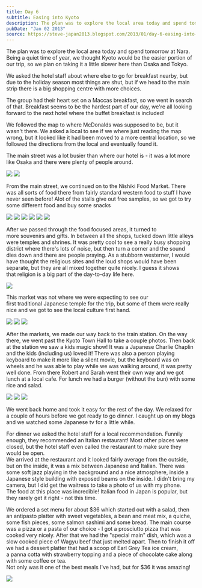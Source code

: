 ```yaml
---
title: Day 6
subtitle: Easing into Kyoto
description: The plan was to explore the local area today and spend tomorrow at Nara.  Being a quiet time of year, we thought Kyoto would be the easier ...
pubDate: "Jan 02 2013"
source: https://steve-japan2013.blogspot.com/2013/01/day-6-easing-into-kyoto.html
---
```



The plan was to explore the local area today and spend tomorrow at Nara.  
Being a quiet time of year, we thought Kyoto would be the easier portion of our trip, so we plan on taking it a little slower here than Osaka and Tokyo.

We asked the hotel staff about where else to go for breakfast nearby, but due to the holiday season most things are shut, but if we head to the main strip there is a big shopping centre with more choices.

The group had their heart set on a Maccas breakfast, so we went in search of that. Breakfast seems to be the hardest part of our day, we're all looking forward to the next hotel where the buffet breakfast is included!

We followed the map to where McDonalds was supposed to be, but it wasn't there. We asked a local to see if we where just reading the map wrong, but it looked like it had been moved to a more central location, so we followed the directions from the local and eventually found it.

The main street was a lot busier than where our hotel is - it was a lot more like Osaka and there were plenty of people around.

<Grid>
  <Img src="2012-japan/qqrw6hbu3jbawowwjstn.jpg" />
  <Img src="2012-japan/vxlaji0coebs9bk7zln5.jpg" />
</Grid>

From the main street, we continued on to the Nishiki Food Market. There was all sorts of food there from fairly standard western food to stuff I have never seen before! Alot of the stalls give out free samples, so we got to try some different food and buy some snacks

<Grid>
  <Img src="2012-japan/npjsfa1owfeterdwdfp2.jpg" />
  <Img src="2012-japan/gcppracfrvqao8ftgnit.jpg" />
  <Img src="2012-japan/qakqjybln9j1jjwkge9s.jpg" />
  <Img src="2012-japan/t842qrjdz0mnrgjw02kf.jpg" />
  <Img src="2012-japan/j3acjxssoc1fo7wrwf17.jpg" />
  <Img src="2012-japan/z43wfbs4aan9ebgbmz0e.jpg" />
</Grid>

After we passed through the food focused areas, it turned to more souvenirs and gifts. In between all the shops, tucked down little alleys were temples and shrines. It was pretty cool to see a really busy shopping district where there's lots of noise, but then turn a corner and the sound dies down and there are people praying. As a stubborn westerner, I would have thought the religious sites and the loud shops would have been separate, but they are all mixed together quite nicely. I guess it shows that religion is a big part of the day-to-day life here.

<Img originalAspectRatio src="2012-japan/lqhamprsimtdoi7y2otp.jpg" />

This market was not where we were expecting to see our first traditional Japanese temple for the trip, but some of them were really nice and we got to see the local culture first hand.

<Grid>
  <Img src="2012-japan/arlt8szvtsf6fnhsjnuo.jpg" />
  <Img src="2012-japan/u2fjhj3a3a0v2oatxrlv.jpg" />
  <Img src="2012-japan/xy28x3oeag604cnaljdg.jpg" />
</Grid>

After the markets, we made our way back to the train station. On the way there, we went past the Kyoto Town Hall to take a couple photos. Then back at the station we saw a kids magic show! It was a Japanese Charlie Chaplin and the kids (including us) loved it! There was also a person playing keyboard to make it more like a silent movie, but the keyboard was on wheels and he was able to play while we was walking around, it was pretty well done. From there Robert and Sarah went their own way and we got lunch at a local cafe. For lunch we had a burger (without the bun) with some rice and salad.

<Grid>
  <Img src="2012-japan/jrux4p73y9jvk0cnzfpu.jpg" />
  <Img src="2012-japan/nr2dtgkwom1mhassb6uy.jpg" />
  <Img src="2012-japan/no0acrpdbmlbv0ia3lmw.jpg" />
</Grid>

We went back home and took it easy for the rest of the day. We relaxed for a couple of hours before we got ready to go dinner. I caught up on my blogs and we watched some Japanese tv for a little while.

For dinner we asked the hotel staff for a local recommendation. Funnily enough, they recommended an Italian restaurant! Most other places were closed, but the hotel staff even called the restaurant to make sure they would be open.  
We arrived at the restaurant and it looked fairly average from the outside, but on the inside, it was a mix between Japanese and Italian. There was some soft jazz playing in the background and a nice atmosphere, inside a Japanese style building with exposed beams on the inside. I didn't bring my camera, but I did get the waitress to take a photo of us with my phone.  
The food at this place was incredible! Italian food in Japan is popular, but they rarely get it right - not this time.

We ordered a set menu for about $36 which started out with a salad, then an antipasto platter with sweet vegetables, a bean and meat mix, a quiche, some fish pieces, some salmon sashimi and some bread. The main course was a pizza or a pasta of our choice - I got a prosciutto pizza that was cooked very nicely. After that we had the "special main" dish, which was a slow cooked piece of Wagyu beef that just melted apart. Then to finish it off we had a dessert platter that had a scoop of Earl Grey Tea ice cream, a panna cotta with strawberry topping and a piece of chocolate cake along with some coffee or tea.  
Not only was it one of the best meals I've had, but for $36 it was amazing!

<Img originalAspectRatio src="2012-japan/wgrhnjbkt2m4kspadvfl.jpg" />
